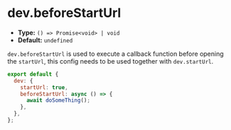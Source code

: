 # dev.beforeStartUrl

- **Type:** `() => Promise<void> | void`
- **Default:** `undefined`

`dev.beforeStartUrl` is used to execute a callback function before opening the `startUrl`, this config needs to be used together with `dev.startUrl`.

```js
export default {
  dev: {
    startUrl: true,
    beforeStartUrl: async () => {
      await doSomeThing();
    },
  },
};
```
